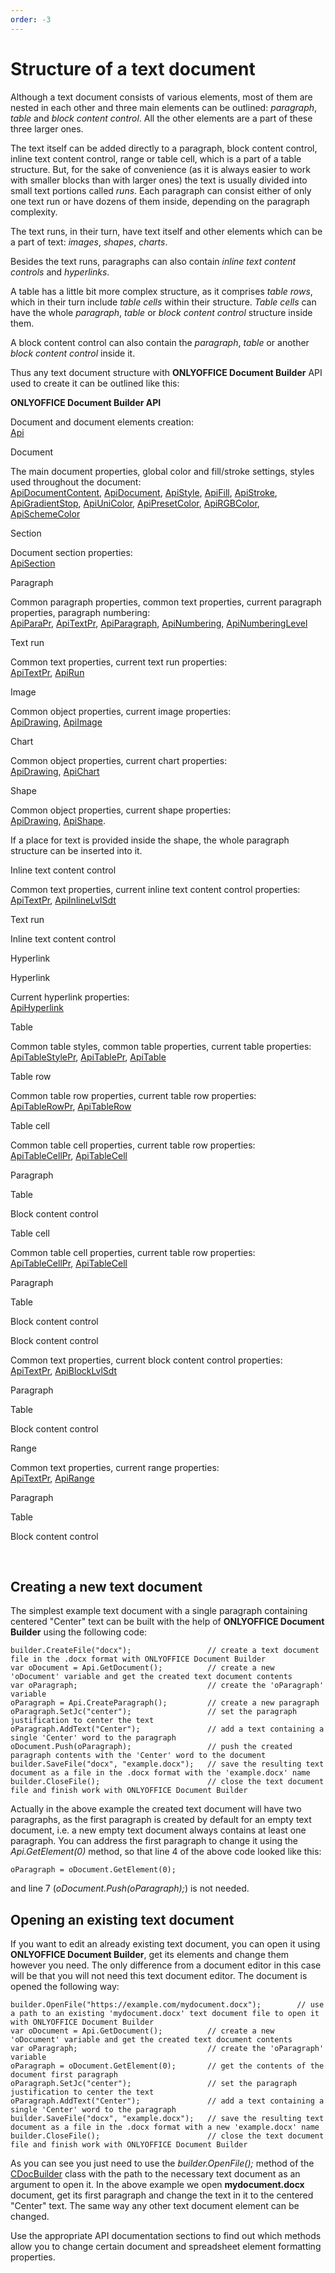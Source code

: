 ```yaml
---
order: -3
---
```

# Structure of a text document

Although a text document consists of various elements, most of them are nested in each other and three main elements can be outlined: *paragraph*, *table* and *block content control*. All the other elements are a part of these three larger ones.

The text itself can be added directly to a paragraph, block content control, inline text content control, range or table cell, which is a part of a table structure. But, for the sake of convenience (as it is always easier to work with smaller blocks than with larger ones) the text is usually divided into small text portions called *runs*. Each paragraph can consist either of only one text run or have dozens of them inside, depending on the paragraph complexity.

The text runs, in their turn, have text itself and other elements which can be a part of text: *images*, *shapes*, *charts*.

Besides the text runs, paragraphs can also contain *inline text content controls* and *hyperlinks*.

A table has a little bit more complex structure, as it comprises *table rows*, which in their turn include *table cells* within their structure. *Table cells* can have the whole *paragraph*, *table* or *block content control* structure inside them.

A block content control can also contain the *paragraph*, *table* or another *block content control* inside it.

Thus any text document structure with **ONLYOFFICE Document Builder** API used to create it can be outlined like this:

**ONLYOFFICE Document Builder API**

Document and document elements creation:\
[Api](/docbuilder/textdocumentapi/api)

Document

The main document properties, global color and fill/stroke settings, styles used throughout the document:\
[ApiDocumentContent](/docbuilder/textdocumentapi/apidocumentcontent), [ApiDocument](/docbuilder/textdocumentapi/apidocument), [ApiStyle](/docbuilder/textdocumentapi/apistyle), [ApiFill](/docbuilder/textdocumentapi/apifill), [ApiStroke](/docbuilder/textdocumentapi/apistroke), [ApiGradientStop](/docbuilder/textdocumentapi/apigradientstop), [ApiUniColor](/docbuilder/textdocumentapi/apiunicolor), [ApiPresetColor](/docbuilder/textdocumentapi/apipresetcolor), [ApiRGBColor](/docbuilder/textdocumentapi/apirgbcolor), [ApiSchemeColor](/docbuilder/textdocumentapi/apischemecolor)

Section

Document section properties:\
[ApiSection](/docbuilder/textdocumentapi/apisection)

Paragraph

Common paragraph properties, common text properties, current paragraph properties, paragraph numbering:\
[ApiParaPr](/docbuilder/textdocumentapi/apiparapr), [ApiTextPr](/docbuilder/textdocumentapi/apitextpr), [ApiParagraph](/docbuilder/textdocumentapi/apiparagraph), [ApiNumbering](/docbuilder/textdocumentapi/apinumbering), [ApiNumberingLevel](/docbuilder/textdocumentapi/apinumberinglevel)

Text run

Common text properties, current text run properties:\
[ApiTextPr](/docbuilder/textdocumentapi/apitextpr), [ApiRun](/docbuilder/textdocumentapi/apirun)

Image

Common object properties, current image properties:\
[ApiDrawing](/docbuilder/textdocumentapi/apidrawing), [ApiImage](/docbuilder/textdocumentapi/apiimage)

Chart

Common object properties, current chart properties:\
[ApiDrawing](/docbuilder/textdocumentapi/apidrawing), [ApiChart](/docbuilder/textdocumentapi/apichart)

Shape

Common object properties, current shape properties:\
[ApiDrawing](/docbuilder/textdocumentapi/apidrawing), [ApiShape](/docbuilder/textdocumentapi/apishape).

If a place for text is provided inside the shape, the whole paragraph structure can be inserted into it.

Inline text content control

Common text properties, current inline text content control properties:\
[ApiTextPr](/docbuilder/textdocumentapi/apitextpr), [ApiInlineLvlSdt](/docbuilder/textdocumentapi/apiinlinelvlsdt)

Text run

Inline text content control

Hyperlink

Hyperlink

Current hyperlink properties:\
[ApiHyperlink](/docbuilder/textdocumentapi/apihyperlink)

Table

Common table styles, common table properties, current table properties:\
[ApiTableStylePr](/docbuilder/textdocumentapi/apitablestylepr), [ApiTablePr](/docbuilder/textdocumentapi/apitablepr), [ApiTable](/docbuilder/textdocumentapi/apitable)

Table row

Common table row properties, current table row properties:\
[ApiTableRowPr](/docbuilder/textdocumentapi/apitablerowpr), [ApiTableRow](/docbuilder/textdocumentapi/apitablerow)

Table cell

Common table cell properties, current table row properties:\
[ApiTableCellPr](/docbuilder/textdocumentapi/apitablecellpr), [ApiTableCell](/docbuilder/textdocumentapi/apitablecell)

Paragraph

Table

Block content control

Table cell

Common table cell properties, current table row properties:\
[ApiTableCellPr](/docbuilder/textdocumentapi/apitablecellpr), [ApiTableCell](/docbuilder/textdocumentapi/apitablecell)

Paragraph

Table

Block content control

Block content control

Common text properties, current block content control properties:\
[ApiTextPr](/docbuilder/textdocumentapi/apitextpr), [ApiBlockLvlSdt](/docbuilder/textdocumentapi/apiblocklvlsdt)

Paragraph

Table

Block content control

Range

Common text properties, current range properties:\
[ApiTextPr](/docbuilder/textdocumentapi/apitextpr), [ApiRange](/docbuilder/textdocumentapi/apirange)

Paragraph

Table

Block content control

 

## Creating a new text document

The simplest example text document with a single paragraph containing centered "Center" text can be built with the help of **ONLYOFFICE Document Builder** using the following code:

```
builder.CreateFile("docx");                 // create a text document file in the .docx format with ONLYOFFICE Document Builder
var oDocument = Api.GetDocument();          // create a new 'oDocument' variable and get the created text document contents
var oParagraph;                             // create the 'oParagraph' variable
oParagraph = Api.CreateParagraph();         // create a new paragraph
oParagraph.SetJc("center");                 // set the paragraph justification to center the text
oParagraph.AddText("Center");               // add a text containing a single 'Center' word to the paragraph
oDocument.Push(oParagraph);                 // push the created paragraph contents with the 'Center' word to the document
builder.SaveFile("docx", "example.docx");   // save the resulting text document as a file in the .docx format with the 'example.docx' name
builder.CloseFile();                        // close the text document file and finish work with ONLYOFFICE Document Builder
```

Actually in the above example the created text document will have two paragraphs, as the first paragraph is created by default for an empty text document, i.e. a new empty text document always contains at least one paragraph. You can address the first paragraph to change it using the *Api.GetElement(0)* method, so that line 4 of the above code looked like this:

```
oParagraph = oDocument.GetElement(0);
```

and line 7 (*oDocument.Push(oParagraph);*) is not needed.

## Opening an existing text document

If you want to edit an already existing text document, you can open it using **ONLYOFFICE Document Builder**, get its elements and change them however you need. The only difference from a document editor in this case will be that you will not need this text document editor. The document is opened the following way:

```
builder.OpenFile("https://example.com/mydocument.docx");        // use a path to an existing 'mydocument.docx' text document file to open it with ONLYOFFICE Document Builder
var oDocument = Api.GetDocument();          // create a new 'oDocument' variable and get the created text document contents
var oParagraph;                             // create the 'oParagraph' variable
oParagraph = oDocument.GetElement(0);       // get the contents of the document first paragraph
oParagraph.SetJc("center");                 // set the paragraph justification to center the text
oParagraph.AddText("Center");               // add a text containing a single 'Center' word to the paragraph
builder.SaveFile("docx", "example.docx");   // save the resulting text document as a file in the .docx format with a new 'example.docx' name
builder.CloseFile();                        // close the text document file and finish work with ONLYOFFICE Document Builder
```

As you can see you just need to use the *builder.OpenFile();* method of the [CDocBuilder](/docbuilder/integrationapi/cdocbuilder) class with the path to the necessary text document as an argument to open it. In the above example we open **mydocument.docx** document, get its first paragraph and change the text in it to the centered "Center" text. The same way any other text document element can be changed.

Use the appropriate API documentation sections to find out which methods allow you to change certain document and spreadsheet element formatting properties.
